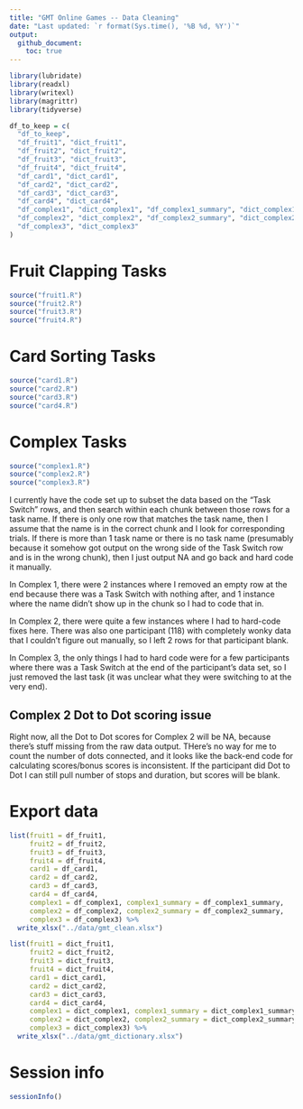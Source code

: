 ```yaml
---
title: "GMT Online Games -- Data Cleaning"
date: "Last updated: `r format(Sys.time(), '%B %d, %Y')`"
output: 
  github_document:
    toc: true
---
```


```r
library(lubridate)
library(readxl)
library(writexl)
library(magrittr)
library(tidyverse)
```

```r
df_to_keep = c(
  "df_to_keep",
  "df_fruit1", "dict_fruit1",
  "df_fruit2", "dict_fruit2",
  "df_fruit3", "dict_fruit3",
  "df_fruit4", "dict_fruit4",
  "df_card1", "dict_card1",
  "df_card2", "dict_card2",
  "df_card3", "dict_card3",
  "df_card4", "dict_card4",
  "df_complex1", "dict_complex1", "df_complex1_summary", "dict_complex1_summary",
  "df_complex2", "dict_complex2", "df_complex2_summary", "dict_complex2_summary",
  "df_complex3", "dict_complex3"
)
```


<!-- ======================================================================= -->


# Fruit Clapping Tasks

```r
source("fruit1.R")
source("fruit2.R")
source("fruit3.R")
source("fruit4.R")
```


<!-- ======================================================================= -->


# Card Sorting Tasks

```r
source("card1.R")
source("card2.R")
source("card3.R")
source("card4.R")
```


<!-- ======================================================================= -->


# Complex Tasks

```r
source("complex1.R")
source("complex2.R")
source("complex3.R")
```

I currently have the code set up to subset the data based on the "Task Switch" rows, and then search within each chunk between those rows for a task name. If there is only one row that matches the task name, then I assume that the name is in the correct chunk and I look for corresponding trials. If there is more than 1 task name or there is no task name (presumably because it somehow got output on the wrong side of the Task Switch row and is in the wrong chunk), then I just output NA and go back and hard code it manually.

In Complex 1, there were 2 instances where I removed an empty row at the end because there was a Task Switch with nothing after, and 1 instance where the name didn't show up in the chunk so I had to code that in.

In Complex 2, there were quite a few instances where I had to hard-code fixes here. There was also one participant (118) with completely wonky data that I couldn't figure out manually, so I left 2 rows for that participant blank.

In Complex 3, the only things I had to hard code were for a few participants where there was a Task Switch at the end of the participant's data set, so I just removed the last task (it was unclear what they were switching to at the very end). 

## Complex 2 Dot to Dot scoring issue

Right now, all the Dot to Dot scores for Complex 2 will be NA, because there's stuff missing from the raw data output. THere's no way for me to count the number of dots connected, and it looks like the back-end code for calculating scores/bonus scores is inconsistent. If the participant did Dot to Dot I can still pull number of stops and duration, but scores will be blank.


<!-- ======================================================================= -->


# Export data

```r
list(fruit1 = df_fruit1,
     fruit2 = df_fruit2,
     fruit3 = df_fruit3,
     fruit4 = df_fruit4,
     card1 = df_card1,
     card2 = df_card2,
     card3 = df_card3,
     card4 = df_card4,
     complex1 = df_complex1, complex1_summary = df_complex1_summary,
     complex2 = df_complex2, complex2_summary = df_complex2_summary,
     complex3 = df_complex3) %>% 
  write_xlsx("../data/gmt_clean.xlsx")
```

```r
list(fruit1 = dict_fruit1,
     fruit2 = dict_fruit2,
     fruit3 = dict_fruit3,
     fruit4 = dict_fruit4,
     card1 = dict_card1,
     card2 = dict_card2,
     card3 = dict_card3,
     card4 = dict_card4,
     complex1 = dict_complex1, complex1_summary = dict_complex1_summary,
     complex2 = dict_complex2, complex2_summary = dict_complex2_summary,
     complex3 = dict_complex3) %>% 
  write_xlsx("../data/gmt_dictionary.xlsx")
```


<!-- ======================================================================= -->


# Session info

```r
sessionInfo()
```